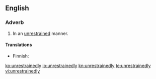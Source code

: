 ==English==

===Adverb===
{{en-adv}}

# In an [[unrestrained]] manner.

====Translations====
{{trans-top|in unrestrained manner}}
* Finnish: {{t|fi|hillittömästi}}
{{trans-mid}}
{{trans-bottom}}

[[ko:unrestrainedly]]
[[io:unrestrainedly]]
[[kn:unrestrainedly]]
[[te:unrestrainedly]]
[[vi:unrestrainedly]]